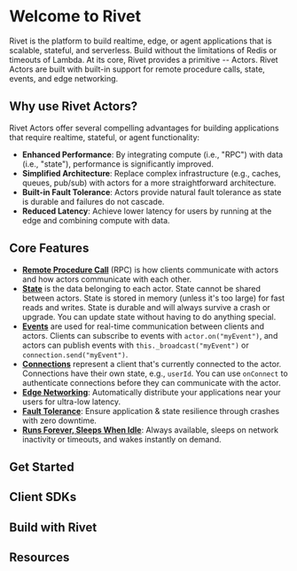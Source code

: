 
# Welcome to Rivet

Rivet is the platform to build realtime, edge, or agent applications that is scalable, stateful, and serverless. Build without the limitations of Redis or timeouts of Lambda. At its core, Rivet provides a primitive -- Actors. Rivet Actors are built with built-in support for remote procedure calls, state, events, and edge networking.

## Why use Rivet Actors?

Rivet Actors offer several compelling advantages for building applications that require realtime, stateful, or agent functionality:

- **Enhanced Performance**: By integrating compute (i.e., "RPC") with data (i.e., "state"), performance is significantly improved.
- **Simplified Architecture**: Replace complex infrastructure (e.g., caches, queues, pub/sub) with actors for a more straightforward architecture.
- **Built-in Fault Tolerance**: Actors provide natural fault tolerance as state is durable and failures do not cascade.
- **Reduced Latency**: Achieve lower latency for users by running at the edge and combining compute with data.

## Core Features

- [**Remote Procedure Call**](/docs/rpc) (RPC) is how clients communicate with actors and how actors communicate with each other.
- [**State**](/docs/state) is the data belonging to each actor. State cannot be shared between actors. State is stored in memory (unless it's too large) for fast reads and writes. State is durable and will always survive a crash or upgrade. You can update state without having to do anything special.
- [**Events**](/docs/events) are used for real-time communication between clients and actors. Clients can subscribe to events with `actor.on("myEvent")`, and actors can publish events with `this._broadcast("myEvent")` or `connection.send("myEvent")`.
- [**Connections**](/docs/connections) represent a client that's currently connected to the actor. Connections have their own state, e.g., `userId`. You can use `onConnect` to authenticate connections before they can communicate with the actor.
- [**Edge Networking**](/docs/edge): Automatically distribute your applications near your users for ultra-low latency.
- [**Fault Tolerance**](/docs/fault-tolerance): Ensure application & state resilience through crashes with zero downtime.
- [**Runs Forever, Sleeps When Idle**](/docs/lifecycle): Always available, sleeps on network inactivity or timeouts, and wakes instantly on demand.

## Get Started

<CardGroup>
  <Card title='Initial Setup' href='/docs/setup' />
  <Card title='Actor SDK' href='https://www.npmjs.com/package/@rivet-gg/actor' target='_blank' />
</CardGroup>

## Client SDKs

<CardGroup>
  <Card title='JavaScript' href='https://www.npmjs.com/package/@rivet-gg/actor-client' target='_blank' />
  <Card title='TypeScript' href='https://www.npmjs.com/package/@rivet-gg/actor-client' target='_blank' />
</CardGroup>

## Build with Rivet

<CardGroup>
  <Card title='Create & Manage Actors' href='/docs/manage' />
  <Card title='Remote Procedure Calls' href='/docs/rpc' />
  <Card title='State' href='/docs/state' />
  <Card title='Events' href='/docs/events' />
  <Card title='Scaling & Concurrency' href='/docs/scaling' />
  <Card title='Edge Networking' href='/docs/edge' />
</CardGroup>

## Resources

<CardGroup>
  <Card title='Configuration' href='/docs/config' />
  <Card title='Troubleshooting' href='/docs/troubleshooting' />
  <Card title='FAQ' href='/docs/faq' />
  <Card title='Self-Hosting' href='/docs/self-hosting' />
</CardGroup>
